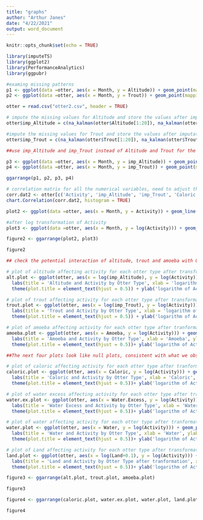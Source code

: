```yaml
---
title: "graphs"
author: "Arthur Janes"
date: "4/22/2021"
output: word_document
---
```


```r
knitr::opts_chunk$set(echo = TRUE)
```

```r
library(imputeTS)
library(ggplot2)
library(PerformanceAnalytics)
library(ggpubr)
```



```r
#examing missing patterns
p1 <- ggplot(data =otter, aes(x = Month, y = Altitude)) + geom_point(mapping = aes(colour = Otter)) + geom_line(mapping = aes(colour = Otter)) + labs(title = "Altitude Trends Over Time before imputation") + theme(plot.title = element_text(hjust = 0.5))
p2 <- ggplot(data =otter, aes(x = Month, y = Trout)) + geom_point(mapping = aes(colour = Otter)) + geom_line(mapping = aes(colour = Otter)) + labs(title = "Trout Trends Over Time before imputation") + theme(plot.title = element_text(hjust = 0.5))
```

```r
otter = read.csv("otter2.csv", header = TRUE)

# impute the missing values for Altitude and store the values after imputation in a new variable called imp_Altitude
otter$imp_Altitude = c(na_kalman(otter$Altitude[1:20]), na_kalman(otter$Altitude[21:40]), na_kalman(otter$Altitude[41:60]), na_kalman(otter$Altitude[61:80]), na_kalman(otter$Altitude[81:100]))

#impute the missing values for Trout and store the values after imputation in a new variable called imp_Trout
otter$imp_Trout = c(na_kalman(otter$Trout[1:20]), na_kalman(otter$Trout[21:40]), na_kalman(otter$Trout[41:60]), na_kalman(otter$Trout[61:80]), na_kalman(otter$Trout[81:100]))

##use imp_Altitude and imp_Trout instead of Altitude and Trout for the rest of analysis!!!
```

```r
p3 <- ggplot(data =otter, aes(x = Month, y = imp_Altitude)) + geom_point(mapping = aes(colour = Otter)) + geom_line(mapping = aes(colour = Otter)) + labs(title = "Altitude Trends Over Time after imputation") + theme(plot.title = element_text(hjust = 0.5))
p4 <- ggplot(data =otter, aes(x = Month, y = imp_Trout)) + geom_point(mapping = aes(colour = Otter)) + geom_line(mapping = aes(colour = Otter)) + labs(title = "Trout Trends Over Time after imputation") + theme(plot.title = element_text(hjust = 0.5))

ggarrange(p1, p2, p3, p4)
```



```r
# correlation matrix for all the numerical variables, need to adjust the points to smaller sizes
corr.dat2 <- otter[c('Activity', 'imp_Altitude', 'imp_Trout', 'Caloric', 'Water.Excess', 'Amoeba', 'Water', 'Land', 'Month')]
chart.Correlation(corr.dat2, histogram = TRUE)
```

```r
plot2 <- ggplot(data =otter, aes(x = Month, y = Activity)) + geom_line(mapping = aes(colour = Otter)) + labs(title = "Activity Trends Over Time", caption = "Figure 2") + theme(plot.title = element_text(hjust = 0.5))

#after log transformation of Activity
plot3 <- ggplot(data =otter, aes(x = Month, y = log(Activity))) + geom_line(mapping = aes(colour = Otter)) + labs(title = "Logarithm of Activity Trends Over Time", caption = "Figure 3") + theme(plot.title = element_text(hjust = 0.5)) + ylab("logarithm of Activity")

figure2 <- ggarrange(plot2, plot3)

figure2
```

```r

## check the potential interaction of altitude, trout and amoeba with Otter by checking whether the slopes are parallel in the following three plots, all seem to be slightly unparallel

# plot of altitude affecting activity for each otter type after transformations
alt.plot <- ggplot(otter, aes(x = log(imp_Altitude), y = log(Activity))) + geom_point(mapping = aes(colour = Otter)) + geom_smooth(aes(colour = Otter), method = lm, se = FALSE) +
  labs(title = 'Altitude and Activity by Otter Type', xlab = 'logarithm of Altitude', ylab = 'logarithm of Activity', caption = "Figure 4") +
  theme(plot.title = element_text(hjust = 0.5)) + ylab('logarithm of Activity') + xlab('logarithm of Altitude')

# plot of trout affecting activity for each otter type after transformations
trout.plot <- ggplot(otter, aes(x = log(imp_Trout), y = log(Activity))) + geom_point(mapping = aes(colour = Otter)) + geom_smooth(aes(colour = Otter), method = lm, se = FALSE) +
  labs(title = 'Trout and Activity by Otter Type', xlab = 'logarithm of Trout', ylab = 'logarithm of Activity', caption = "Figure 5") +
  theme(plot.title = element_text(hjust = 0.5)) + ylab('logarithm of Activity') + xlab('logarithm of Trout')

# plot of amoeba affecting activity for each otter type after tranformation
amoeba.plot <- ggplot(otter, aes(x = Amoeba, y = log(Activity))) + geom_point(mapping = aes(colour = Otter)) + geom_smooth(aes(colour = Otter), method = lm, se = FALSE) +
  labs(title = 'Amoeba and Activity by Otter Type', xlab = 'Amoeba', ylab = 'Logarithm of Activity', caption = "Figure 6") +
  theme(plot.title = element_text(hjust = 0.5))+ ylab('logarithm of Activity') + xlab('Amoeba')

##The next four plots look like null plots, consistent with what we observed in the correlation matrix, we don't care about interactions

# plot of caloric affecting activity for each otter type after tranformation
caloric.plot <- ggplot(otter, aes(x = Caloric, y = log(Activity))) + geom_point(mapping = aes(colour = Otter)) + geom_smooth(aes(colour = Otter), method = lm, se = FALSE) +
  labs(title = 'Caloric and Activity by Otter Type', xlab = 'Caloric', ylab = 'Logarithm of Activity', caption = "Figure 7") +
  theme(plot.title = element_text(hjust = 0.5))+ ylab('logarithm of Activity') + xlab('Caloric')

# plot of water excess affecting activity for each otter type after transformation
water.ex.plot <- ggplot(otter, aes(x = Water.Excess, y = log(Activity))) + geom_point(mapping = aes(colour = Otter)) + geom_smooth(aes(colour = Otter), method = lm, se = FALSE) +
  labs(title = 'Water Excess and Activity by Otter Type', xlab = 'Water Excess', ylab = 'Logarithm of Activity', caption = "Figure 8") +
  theme(plot.title = element_text(hjust = 0.5))+ ylab('logarithm of Activity') + xlab('Water Excess')

# plot of water affecting activity for each otter type after tranformation
water.plot <- ggplot(otter, aes(x = Water, y = log(Activity))) + geom_point(mapping = aes(colour = Otter)) + geom_smooth(aes(colour = Otter), method = lm, se = FALSE) +
  labs(title = 'Water and Activity by Otter Type', xlab = 'Water', ylab = 'Logrithm of Activity', caption = "Figure 9") +
  theme(plot.title = element_text(hjust = 0.5))+ ylab('logarithm of Activity') + xlab('Water')

# plot of Land affecting activity for each otter type after transformations
land.plot <- ggplot(otter, aes(x = log(Land+0.1), y = log(Activity))) + geom_point(mapping = aes(colour = Otter)) + geom_smooth(aes(colour = Otter), method = lm, se = FALSE) +
  labs(title = 'Land and Activity by Otter Type after tranformation', xlab = 'logarithm of Altitude', ylab = 'logarithm of Land', caption = "Figure 10") +
  theme(plot.title = element_text(hjust = 0.5))+ ylab('logarithm of Activity') + xlab('logarithm of Land')

figure3 <- ggarrange(alt.plot, trout.plot, amoeba.plot)

figure3

figure4 <- ggarrange(caloric.plot, water.ex.plot, water.plot, land.plot)

figure4
```

